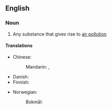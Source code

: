 ==English==

===Noun===
{{en-noun}}

# Any substance that gives rise to [[air pollution]]

====Translations====
{{trans-top|substance}}
* Chinese:
*: Mandarin: {{t+|cmn|空氣污染物}}, {{t+|cmn|空气污染物|tr=kōngqì wūrǎnwù}}
* Danish: {{t|da|luftforurening|c}}
* Finnish: {{t+|fi|ilmansaaste}}
{{trans-mid}}
* Norwegian:
*: Bokmål: {{t|nb|luftforurensning|m|f}}
{{trans-bottom}}